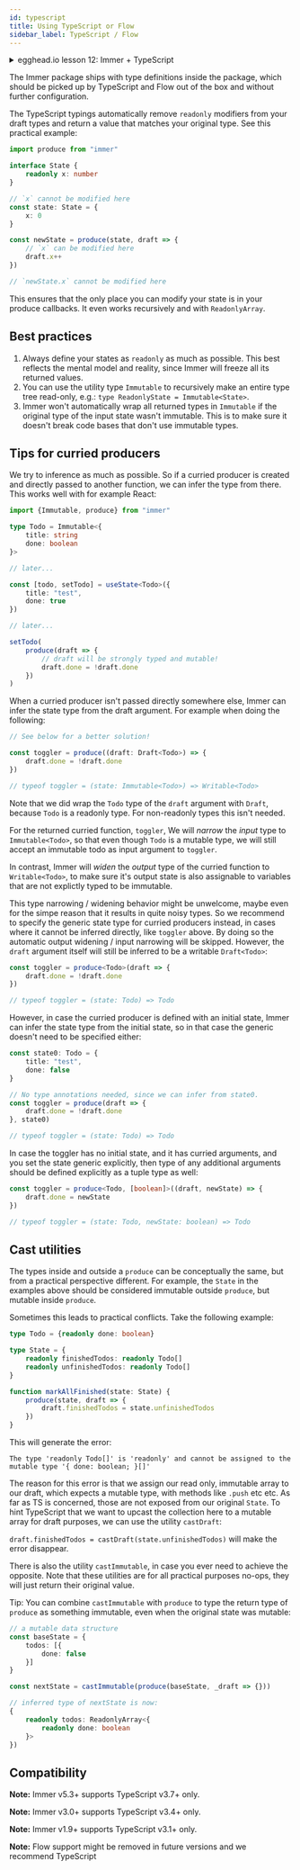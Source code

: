 ```yaml
---
id: typescript
title: Using TypeScript or Flow
sidebar_label: TypeScript / Flow
---
```


<center>
	<div
		data-ea-publisher="immerjs"
		data-ea-type="image"
		className="horizontal bordered"
	></div>
</center> <details>
	<summary className="egghead-summary">
		egghead.io lesson 12: Immer + TypeScript
	</summary>
	<br />
	<div>
		<iframe
			width="760"
			height="427"
			scrolling="no"
			src="https://egghead.io/lessons/react-type-immutable-immer-data-with-typescript/embed"
		></iframe>
	</div>
	<a
		className="egghead-link"
		href="https://egghead.io/lessons/react-type-immutable-immer-data-with-typescript"
	>
		Hosted on egghead.io
	</a>
</details>

The Immer package ships with type definitions inside the package, which should be picked up by TypeScript and Flow out of the box and without further configuration.

The TypeScript typings automatically remove `readonly` modifiers from your draft types and return a value that matches your original type. See this practical example:

```ts
import produce from "immer"

interface State {
	readonly x: number
}

// `x` cannot be modified here
const state: State = {
	x: 0
}

const newState = produce(state, draft => {
	// `x` can be modified here
	draft.x++
})

// `newState.x` cannot be modified here
```

This ensures that the only place you can modify your state is in your produce callbacks. It even works recursively and with `ReadonlyArray`.

## Best practices

1. Always define your states as `readonly` as much as possible. This best reflects the mental model and reality, since Immer will freeze all its returned values.
2. You can use the utility type `Immutable` to recursively make an entire type tree read-only, e.g.: `type ReadonlyState = Immutable<State>`.
3. Immer won't automatically wrap all returned types in `Immutable` if the original type of the input state wasn't immutable. This is to make sure it doesn't break code bases that don't use immutable types.

## Tips for curried producers

We try to inference as much as possible. So if a curried producer is created and directly passed to another function, we can infer the type from there. This works well with for example React:

```typescript
import {Immutable, produce} from "immer"

type Todo = Immutable<{
	title: string
	done: boolean
}>

// later...

const [todo, setTodo] = useState<Todo>({
	title: "test",
	done: true
})

// later...

setTodo(
	produce(draft => {
		// draft will be strongly typed and mutable!
		draft.done = !draft.done
	})
)
```

When a curried producer isn't passed directly somewhere else, Immer can infer the state type from the draft argument. For example when doing the following:

```typescript
// See below for a better solution!

const toggler = produce((draft: Draft<Todo>) => {
	draft.done = !draft.done
})

// typeof toggler = (state: Immutable<Todo>) => Writable<Todo>
```

Note that we did wrap the `Todo` type of the `draft` argument with `Draft`, because `Todo` is a readonly type. For non-readonly types this isn't needed.

For the returned curried function, `toggler`, We will _narrow_ the _input_ type to `Immutable<Todo>`, so that even though `Todo` is a mutable type, we will still accept an immutable todo as input argument to `toggler`.

In contrast, Immer will _widen_ the _output_ type of the curried function to `Writable<Todo>`, to make sure it's output state is also assignable to variables that are not explictly typed to be immutable.

This type narrowing / widening behavior might be unwelcome, maybe even for the simpe reason that it results in quite noisy types. So we recommend to specify the generic state type for curried producers instead, in cases where it cannot be inferred directly, like `toggler` above. By doing so the automatic output widening / input narrowing will be skipped. However, the `draft` argument itself will still be inferred to be a writable `Draft<Todo>`:

```typescript
const toggler = produce<Todo>(draft => {
	draft.done = !draft.done
})

// typeof toggler = (state: Todo) => Todo
```

However, in case the curried producer is defined with an initial state, Immer can infer the state type from the initial state, so in that case the generic doesn't need to be specified either:

```typescript
const state0: Todo = {
	title: "test",
	done: false
}

// No type annotations needed, since we can infer from state0.
const toggler = produce(draft => {
	draft.done = !draft.done
}, state0)

// typeof toggler = (state: Todo) => Todo
```

In case the toggler has no initial state, and it has curried arguments, and you set the state generic explicitly, then type of any additional arguments should be defined explicitly as a tuple type as well:

```typescript
const toggler = produce<Todo, [boolean]>((draft, newState) => {
	draft.done = newState
})

// typeof toggler = (state: Todo, newState: boolean) => Todo
```

## Cast utilities

The types inside and outside a `produce` can be conceptually the same, but from a practical perspective different. For example, the `State` in the examples above should be considered immutable outside `produce`, but mutable inside `produce`.

Sometimes this leads to practical conflicts. Take the following example:

```typescript
type Todo = {readonly done: boolean}

type State = {
	readonly finishedTodos: readonly Todo[]
	readonly unfinishedTodos: readonly Todo[]
}

function markAllFinished(state: State) {
	produce(state, draft => {
		draft.finishedTodos = state.unfinishedTodos
	})
}
```

This will generate the error:

```
The type 'readonly Todo[]' is 'readonly' and cannot be assigned to the mutable type '{ done: boolean; }[]'
```

The reason for this error is that we assign our read only, immutable array to our draft, which expects a mutable type, with methods like `.push` etc etc. As far as TS is concerned, those are not exposed from our original `State`. To hint TypeScript that we want to upcast the collection here to a mutable array for draft purposes, we can use the utility `castDraft`:

`draft.finishedTodos = castDraft(state.unfinishedTodos)` will make the error disappear.

There is also the utility `castImmutable`, in case you ever need to achieve the opposite. Note that these utilities are for all practical purposes no-ops, they will just return their original value.

Tip: You can combine `castImmutable` with `produce` to type the return type of `produce` as something immutable, even when the original state was mutable:

```typescript
// a mutable data structure
const baseState = {
	todos: [{
		done: false
	}]
}

const nextState = castImmutable(produce(baseState, _draft => {}))

// inferred type of nextState is now:
{
	readonly todos: ReadonlyArray<{
		readonly done: boolean
	}>
})
```

## Compatibility

**Note:** Immer v5.3+ supports TypeScript v3.7+ only.

**Note:** Immer v3.0+ supports TypeScript v3.4+ only.

**Note:** Immer v1.9+ supports TypeScript v3.1+ only.

**Note:** Flow support might be removed in future versions and we recommend TypeScript
